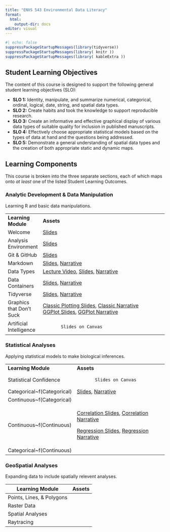 ```yaml
---
title: "ENVS 543 Environmental Data Literacy"
format: 
  html:
    output-dir: docs
editor: visual
---
```


```r
#| echo: false
suppressPackageStartupMessages(library(tidyverse))
suppressPackageStartupMessages(library( knitr ))
suppressPackageStartupMessages(library( kableExtra ))

```

## Student Learning Objectives

The content of this course is designed to support the following general student learning objectives (SLO):

-   **SLO 1:** Identity, manipulate, and summarize numerical, categorical, ordinal, logical, date, string, and spatial data types.\
-   **SLO 2:** Create habits and took the knowledge to support reproducible research.\
-   **SLO 3:** Create an informative and effective graphical display of various data types of suitable quality for inclusion in published manuscripts.\
-   **SLO 4:** Effectively choose appropriate statistical models based on the types of data at hand and the questions being addressed.\
-   **SLO 5:** Demonstrate a general understanding of spatial data types and the creation of both appropriate static and dynamic maps.

## Learning Components

This course is broken into the three separate sections, each of which maps onto *at least* one of the listed Student Learning Outcomes.

### Analytic Development & Data Manipulation

Learning R and basic data manipulations.

+--------------------------+-------------------------------------------------------------------------------------------------------------------------------------------------------------------------------------------------+
| **Learning Module**      | **Assets**                                                                                                                                                                                      |
+--------------------------+-------------------------------------------------------------------------------------------------------------------------------------------------------------------------------------------------+
| Welcome                  | [Slides](welcome_slides.html)                                                                                                                                                                   |
+--------------------------+-------------------------------------------------------------------------------------------------------------------------------------------------------------------------------------------------+
| Analysis Environment     | [Slides](analysis_environment_slides.html)                                                                                                                                                      |
+--------------------------+-------------------------------------------------------------------------------------------------------------------------------------------------------------------------------------------------+
| Git & GitHub             | [Slides](git_github_slides.html)                                                                                                                                                                |
+--------------------------+-------------------------------------------------------------------------------------------------------------------------------------------------------------------------------------------------+
| Markdown                 | [Slides](markdown_slides.html), [Narrative](markdown.html)                                                                                                                                      |
+--------------------------+-------------------------------------------------------------------------------------------------------------------------------------------------------------------------------------------------+
| Data Types               | [Lecture Video](https://youtu.be/23GLGUvRGcY), [Slides](data_types_slides.html), [Narrative](data_types.html)                                                                                   |
+--------------------------+-------------------------------------------------------------------------------------------------------------------------------------------------------------------------------------------------+
| Data Containers          | [Slides](data_containers_slides.html), [Narrative](data_containers.html)                                                                                                                        |
+--------------------------+-------------------------------------------------------------------------------------------------------------------------------------------------------------------------------------------------+
| Tidyverse                | [Slides](tidyverse_slides.html), [Narrative](tidyverse.html)                                                                                                                                    |
+--------------------------+-------------------------------------------------------------------------------------------------------------------------------------------------------------------------------------------------+
| Graphics that Don't Suck | [Classic Plotting Slides](classic_graphics_slides.html), [Classic Narrative](classic_graphics.html)<br/> [GGPlot Slides](ggplot_graphics_slides.html), [GGPlot Narrative](ggplot_graphics.html) |
+--------------------------+-------------------------------------------------------------------------------------------------------------------------------------------------------------------------------------------------+
| Artificial Intelligence  | ```                                                                                                                                                                                             |
|                          |        Slides on Canvas                                                                                                                                                                         |
|                          | ```                                                                                                                                                                                             |
+--------------------------+-------------------------------------------------------------------------------------------------------------------------------------------------------------------------------------------------+

### Statistical Analyses

Applying statistical models to make biological inferences.

+-----------------------------+--------------------------------------------------------------------------------------------------------------------------------------------------------+
| **Learning Module**         | **Assets**                                                                                                                                             |
+-----------------------------+--------------------------------------------------------------------------------------------------------------------------------------------------------+
| Statistical Confidence      | ```                                                                                                                                                    |
|                             |        Slides on Canvas                                                                                                                                |
|                             | ```                                                                                                                                                    |
+-----------------------------+--------------------------------------------------------------------------------------------------------------------------------------------------------+
| Categorical\~f(Categorical) | [Slides](analyses_discrete_discrete_slides.html), [Narrative](analyses_discrete_discrete.html)                                                         |
+-----------------------------+--------------------------------------------------------------------------------------------------------------------------------------------------------+
| Continuous\~f(Categorical)  |                                                                                                                                                        |
+-----------------------------+--------------------------------------------------------------------------------------------------------------------------------------------------------+
| Continuous\~f(Continuous)   | [Correlation Slides](analyses_continuous_continuous_correlation_slides.html), [Correlation Narrative](analyses_continuous_continuous_correlation.html) |
|                             |                                                                                                                                                        |
|                             | [Regression Slides](analyses_continuous_continuous_regression_slides.html), [Regression Narrative](analyses_continuous_continuous_regression.html)     |
+-----------------------------+--------------------------------------------------------------------------------------------------------------------------------------------------------+
| Categorical\~f(Continuous)  |                                                                                                                                                        |
+-----------------------------+--------------------------------------------------------------------------------------------------------------------------------------------------------+

### GeoSpatial Analyses

Expanding data to include spatially relevent analyses.

| Learning Module           | Assets |
|---------------------------|--------|
| Points, Lines, & Polygons |        |
| Raster Data               |        |
| Spatial Analyses          |        |
| Raytracing                |        |
